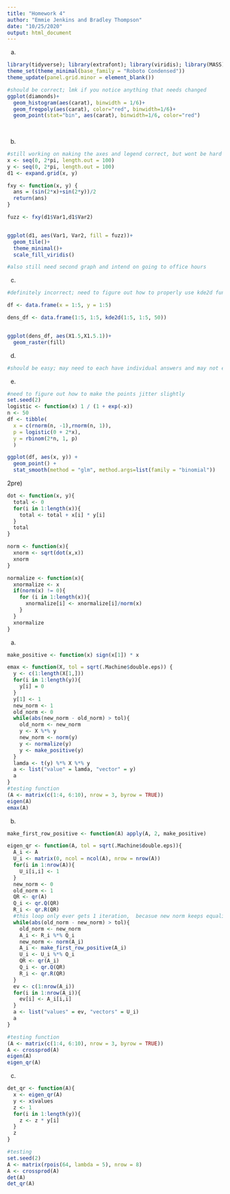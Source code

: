 ```yaml
---
title: "Homework 4"
author: "Emmie Jenkins and Bradley Thompson"
date: "10/25/2020"
output: html_document
---
```


a)
```r
library(tidyverse); library(extrafont); library(viridis); library(MASS)
theme_set(theme_minimal(base_family = "Roboto Condensed"))
theme_update(panel.grid.minor = element_blank())

#should be correct; lmk if you notice anything that needs changed
ggplot(diamonds)+
  geom_histogram(aes(carat), binwidth = 1/6)+
  geom_freqpoly(aes(carat), color="red", binwidth=1/6)+
  geom_point(stat="bin", aes(carat), binwidth=1/6, color="red")
  
  

```

b)
```r

#still working on making the axes and legend correct, but wont be hard
x <- seq(0, 2*pi, length.out = 100)
y <- seq(0, 2*pi, length.out = 100)
d1 <- expand.grid(x, y)

fxy <- function(x, y) {
  ans = (sin(2*x)+sin(2*y))/2
  return(ans)
}

fuzz <- fxy(d1$Var1,d1$Var2)


ggplot(d1, aes(Var1, Var2, fill = fuzz))+
  geom_tile()+
  theme_minimal()+
  scale_fill_viridis()

#also still need second graph and intend on going to office hours 
```
c)
```r

#definitely incorrect; need to figure out how to properly use kde2d function and exctract density

df <- data.frame(x = 1:5, y = 1:5)

dens_df <- data.frame(1:5, 1:5, kde2d(1:5, 1:5, 50)) 


ggplot(dens_df, aes(X1.5,X1.5.1))+
  geom_raster(fill)

```


d)
```r
#should be easy; may need to each have individual answers and may not even need any code
```

e)
```r

#need to figure out how to make the points jitter slightly 
set.seed(2)
logistic <- function(x) 1 / (1 + exp(-x))
n <- 50
df <- tibble(
  x = c(rnorm(n, -1),rnorm(n, 1)),
  p = logistic(0 + 2*x),
  y = rbinom(2*n, 1, p)
  )

ggplot(df, aes(x, y)) +
  geom_point() + 
  stat_smooth(method = "glm", method.args=list(family = "binomial"))
```

2pre)
```r
dot <- function(x, y){
  total <- 0
  for(i in 1:length(x)){
    total <- total + x[i] * y[i]
  }
  total
}

norm <- function(x){
  xnorm <- sqrt(dot(x,x))
  xnorm
}

normalize <- function(x){
  xnormalize <- x
  if(norm(x) != 0){
    for (i in 1:length(x)){
      xnormalize[i] <- xnormalize[i]/norm(x)
    }
  }
  xnormalize
}
```

a)
```r
make_positive <- function(x) sign(x[1]) * x

emax <- function(X, tol = sqrt(.Machine$double.eps)) {
  y <- c(1:length(X[1,]))
  for(i in 1:length(y)){
    y[i] = 0
  }
  y[1] <- 1
  new_norm <- 1
  old_norm <- 0
  while(abs(new_norm - old_norm) > tol){
    old_norm <- new_norm
    y <- X %*% y
    new_norm <- norm(y)
    y <- normalize(y)
    y <- make_positive(y)
  }
  lamda <- t(y) %*% X %*% y
  a <- list("value" = lamda, "vector" = y)
  a
}
#testing function
(A <- matrix(c(1:4, 6:10), nrow = 3, byrow = TRUE))
eigen(A)
emax(A)
```

b)
```r
make_first_row_positive <- function(A) apply(A, 2, make_positive)

eigen_qr <- function(A, tol = sqrt(.Machine$double.eps)){
  A_i <- A
  U_i <- matrix(0, ncol = ncol(A), nrow = nrow(A))
  for(i in 1:nrow(A)){
    U_i[i,i] <- 1
  }
  new_norm <- 0
  old_norm <- 1
  QR <- qr(A)
  Q_i <- qr.Q(QR)
  R_i <- qr.R(QR)
  #this loop only ever gets 1 iteration,  becasue new norm keeps equaling old, any idea why? 
  while(abs(old_norm - new_norm) > tol){
    old_norm <- new_norm
    A_i <- R_i %*% Q_i
    new_norm <- norm(A_i)
    A_i <- make_first_row_positive(A_i)
    U_i <- U_i %*% Q_i
    QR <- qr(A_i)
    Q_i <- qr.Q(QR)
    R_i <- qr.R(QR)
  }
  ev <- c(1:nrow(A_i))
  for(i in 1:nrow(A_i)){
    ev[i] <- A_i[i,i]
  }
  a <- list("values" = ev, "vectors" = U_i)
  a
}

#testing function
(A <- matrix(c(1:4, 6:10), nrow = 3, byrow = TRUE))
A <- crossprod(A)
eigen(A)
eigen_qr(A)
```

c)
```r
det_qr <- function(A){
  x <- eigen_qr(A)
  y <- x$values
  z <- 1
  for(i in 1:length(y)){
    z <- z * y[i]
  }
  z
}

#testing
set.seed(2)
A <- matrix(rpois(64, lambda = 5), nrow = 8)
A <- crossprod(A)
det(A)
det_qr(A)
```

